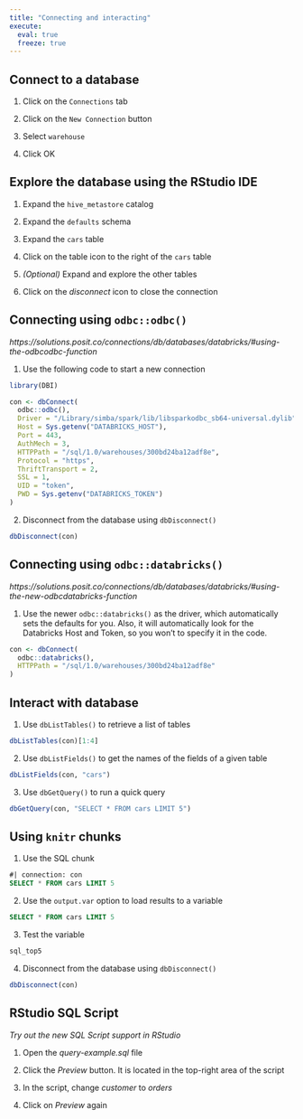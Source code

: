 ```yaml
---
title: "Connecting and interacting"
execute: 
  eval: true
  freeze: true
---
```


## Connect to a database

1. Click on the `Connections` tab

1. Click on the `New Connection` button

1. Select `warehouse`

1. Click OK

## Explore the database using the RStudio IDE

1. Expand the `hive_metastore` catalog

1. Expand the `defaults` schema

1. Expand the `cars` table

1. Click on the table icon to the right of the `cars` table 

1. *(Optional)* Expand and explore the other tables

1. Click on the *disconnect* icon to close the connection

## Connecting using `odbc::odbc()`
*https://solutions.posit.co/connections/db/databases/databricks/#using-the-odbcodbc-function*

1. Use the following code to start a new connection
```r
library(DBI)

con <- dbConnect(
  odbc::odbc(),
  Driver = "/Library/simba/spark/lib/libsparkodbc_sb64-universal.dylib",
  Host = Sys.getenv("DATABRICKS_HOST"),
  Port = 443,
  AuthMech = 3,
  HTTPPath = "/sql/1.0/warehouses/300bd24ba12adf8e",
  Protocol = "https",
  ThriftTransport = 2,
  SSL = 1,
  UID = "token",
  PWD = Sys.getenv("DATABRICKS_TOKEN")
)
```

2. Disconnect from the database using `dbDisconnect()`
```r
dbDisconnect(con)
```

## Connecting using `odbc::databricks()`
*https://solutions.posit.co/connections/db/databases/databricks/#using-the-new-odbcdatabricks-function*

1. Use the newer `odbc::databricks()` as the driver, which automatically sets the
defaults for you. Also, it will automatically look for the Databricks Host
and Token, so you won't to specify it in the code.

```r
con <- dbConnect(
  odbc::databricks(),
  HTTPPath = "/sql/1.0/warehouses/300bd24ba12adf8e"
)
```

## Interact with database

1. Use `dbListTables()` to retrieve a list of tables

```r
dbListTables(con)[1:4]
```

2. Use `dbListFields()` to get the names of the fields of a given table

```r
dbListFields(con, "cars")
```

3. Use `dbGetQuery()` to run a quick query
```r
dbGetQuery(con, "SELECT * FROM cars LIMIT 5")
```

## Using `knitr` chunks 

1. Use the SQL chunk
```sql
#| connection: con
SELECT * FROM cars LIMIT 5
```

2. Use the `output.var` option to load results to a variable
```sql
SELECT * FROM cars LIMIT 5
```

3. Test the variable
```r
sql_top5
```

4. Disconnect from the database using `dbDisconnect()`
```r
dbDisconnect(con)
```

## RStudio SQL Script

*Try out the new SQL Script support in RStudio*

1. Open the *query-example.sql* file

1. Click the *Preview* button. It is located in the top-right area of the script

1. In the script, change *customer* to *orders*

1. Click on *Preview* again
